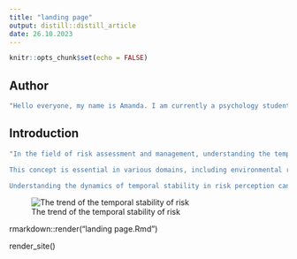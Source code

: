 ```yaml
---
title: "landing page"
output: distill::distill_article
date: 26.10.2023
---
```



```r
knitr::opts_chunk$set(echo = FALSE)
```


## Author
```r
"Hello everyone, my name is Amanda. I am currently a psychology student based near the city of Basel. Alongside my academic pursuits, I find solace and joy in the art of crocheting, drawing, and gaming offers. I love good food and I am always to have for a good recommendation.  Additionally, I cherish the moments spent with friends over good food and games."
```



## Introduction
```r
"In the field of risk assessment and management, understanding the temporal stability of risk perception plays a crucial role in decision-making processes. Temporal stability refers to the consistency of risk perception over time, highlighting the degree to which individuals or communities perceive and evaluate risks consistently across different time intervals.

This concept is essential in various domains, including environmental risk assessment, public health policy, and financial risk management. By examining the temporal stability of risk perception, researchers and policymakers can gain valuable insights into how individuals' perceptions of risks evolve and how these changes impact decision-making strategies and risk communication efforts.

Understanding the dynamics of temporal stability in risk perception can provide a comprehensive understanding of how societies respond to emerging threats and challenges, facilitating the development of proactive and effective risk mitigation strategies."
```


![The trend of the temporal stability of risk](C:/Users/holze/Documents/Website/highlight3.jpg)

rmarkdown::render("landing page.Rmd")

render_site()

